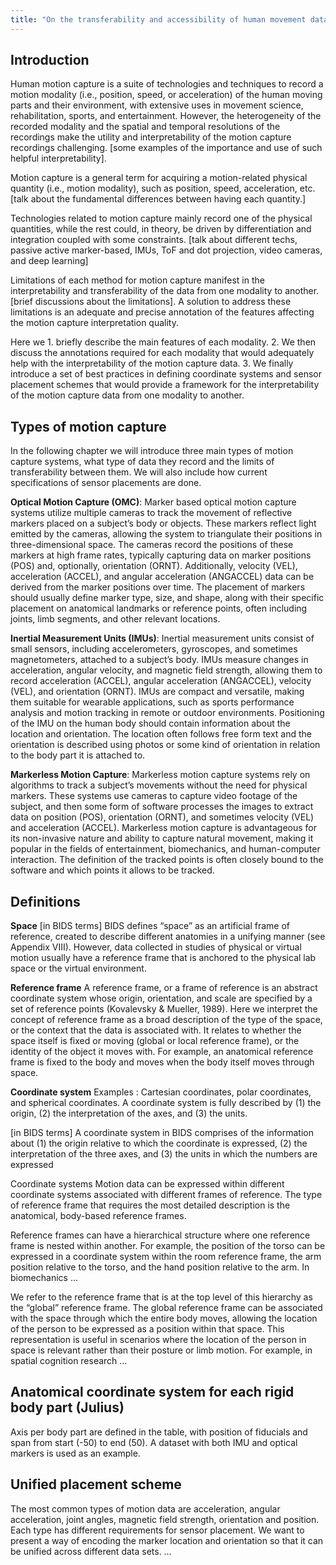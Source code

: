 ```yaml
---
title: "On the transferability and accessibility of human movement data"
---
```


## Introduction
Human motion capture is a suite of technologies and techniques to record a motion modality (i.e., position, speed, or acceleration) of the human moving parts and their environment, with extensive uses in movement science, rehabilitation, sports, and entertainment. However, the heterogeneity of the recorded modality and the spatial and temporal resolutions of the recordings make the utility and interpretability of the motion capture recordings challenging. [some examples of the importance and use of such helpful interpretability].

Motion capture is a general term for acquiring a motion-related physical quantity (i.e., motion modality), such as position, speed, acceleration, etc. [talk about the fundamental differences between having each quantity.]

Technologies related to motion capture mainly record one of the physical quantities, while the rest could, in theory, be driven by differentiation and integration coupled with some constraints. [talk about different techs, passive active marker-based, IMUs, ToF and dot projection, video cameras, and deep learning]

Limitations of each method for motion capture manifest in the interpretability and transferability of the data from one modality to another. [brief discussions about the limitations]. A solution to address these limitations is an adequate and precise annotation of the features affecting the motion capture interpretation quality. 

Here we 1. briefly describe the main features of each modality. 2. We then discuss the annotations required for each modality that would adequately help with the interpretability of the motion capture data. 3. We finally introduce a set of best practices in defining coordinate systems and sensor placement schemes that would provide a framework for the interpretability of the motion capture data from one modality to another.


## Types of motion capture
In the following chapter we will introduce three main types of motion capture systems, what type of data they record and the limits of transferability between them. We will also include how current specifications of sensor placements are done.

**Optical Motion Capture (OMC)**:
Marker based optical motion capture systems utilize multiple cameras to track the movement of reflective markers placed on a subject's body or objects. These markers reflect light emitted by the cameras, allowing the system to triangulate their positions in three-dimensional space. The cameras record the positions of these markers at high frame rates, typically capturing data on marker positions (POS) and, optionally, orientation (ORNT). Additionally, velocity (VEL), acceleration (ACCEL), and angular acceleration (ANGACCEL) data can be derived from the marker positions over time. The placement of markers should usually define marker type, size, and shape, along with their specific placement on anatomical landmarks or reference points, often including joints, limb segments, and other relevant locations. 

**Inertial Measurement Units (IMUs)**:
Inertial measurement units consist of small sensors, including accelerometers, gyroscopes, and sometimes magnetometers, attached to a subject's body. IMUs measure changes in acceleration, angular velocity, and magnetic field strength, allowing them to record acceleration (ACCEL), angular acceleration (ANGACCEL), velocity (VEL), and orientation (ORNT). IMUs are compact and versatile, making them suitable for wearable applications, such as sports performance analysis and motion tracking in remote or outdoor environments. Positioning of the IMU on the human body should contain information about the location and orientation. The location often follows free form text and the orientation is described using photos or some kind of orientation in relation to the body part it is attached to.

**Markerless Motion Capture**:
Markerless motion capture systems rely on algorithms to track a subject's movements without the need for physical markers. These systems use cameras to capture video footage of the subject, and then some form of software processes the images to extract data on position (POS), orientation (ORNT), and sometimes velocity (VEL) and acceleration (ACCEL). Markerless motion capture is advantageous for its non-invasive nature and ability to capture natural movement, making it popular in the fields of entertainment, biomechanics, and human-computer interaction. The definition of the tracked points is often closely bound to the software and which points it allows to be tracked.

## Definitions
**Space** 
[in BIDS terms] BIDS defines “space”  as an artificial frame of reference, created to describe different anatomies in a unifying manner (see Appendix VIII). However, data collected in studies of physical or virtual motion usually have a reference frame that is anchored to the physical lab space or the virtual environment.  

**Reference frame**
A reference frame, or a frame of reference is an abstract coordinate system whose origin, orientation, and scale are specified by a set of reference points (Kovalevsky & Mueller, 1989). Here we interpret the concept of reference frame as a broad description of the type of the space, or the context that the data is associated with. It relates to whether the space itself is fixed or moving (global or local reference frame), or the identity of the object it moves with. For example, an anatomical reference frame is fixed to the body and moves when the body itself moves through space. 

**Coordinate system**
Examples : Cartesian coordinates, polar coordinates, and spherical coordinates.
A coordinate system is fully described by (1) the origin, (2) the interpretation of the axes, and (3) the units. 

[in BIDS terms] A coordinate system in BIDS comprises of the information about (1) the origin relative to which the coordinate is expressed, (2) the interpretation of the three axes, and (3) the units in which the numbers are expressed

Coordinate systems
Motion data can be expressed within different coordinate systems associated with different frames of reference. The type of reference frame that requires the most detailed description is the anatomical, body-based reference frames. 

Reference frames can have a hierarchical structure where one reference frame is nested within another. For example, the position of the torso can be expressed in a coordinate system within the room reference frame, the arm position relative to the torso, and the hand position relative to the arm. In biomechanics …

We refer to the reference frame that is at the top level of this hierarchy as the “global” reference frame. The global reference frame can be associated with the space through which the entire body moves, allowing the location of the person to be expressed as a position within that space. This representation is useful in scenarios where the location of the person in space is relevant rather than their posture or limb motion. For example, in spatial cognition research … 

## Anatomical coordinate system for each rigid body part (Julius)
Axis per body part are defined in the table, with position of fiducials and span from start (-50) to end (50). A dataset with both IMU and optical markers is used as an example. 

## Unified placement scheme
The most common types of motion data are acceleration, angular acceleration, joint angles, magnetic field strength, orientation and position. Each type has different requirements for sensor placement. We want to present a way of encoding the marker location and orientation so that it can be unified across different data sets. …
